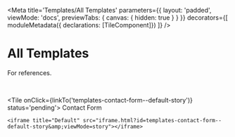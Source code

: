 
<Meta
    title='Templates/All Templates'
    parameters={{ 
        layout: 'padded', 
        viewMode: 'docs',
        previewTabs: { canvas: { hidden: true } }
    }}
    decorators={[
        moduleMetadata({ declarations: [TileComponent]})
    ]}
/>

# All Templates
For references.

<br/>

<Stack>

<Tile onClick={linkTo('templates-contact-form--default-story')} status='pending'>
    Contact Form
    
    <iframe title="Default" src="iframe.html?id=templates-contact-form--default-story&amp;viewMode=story"></iframe>
</Tile>

</Stack>